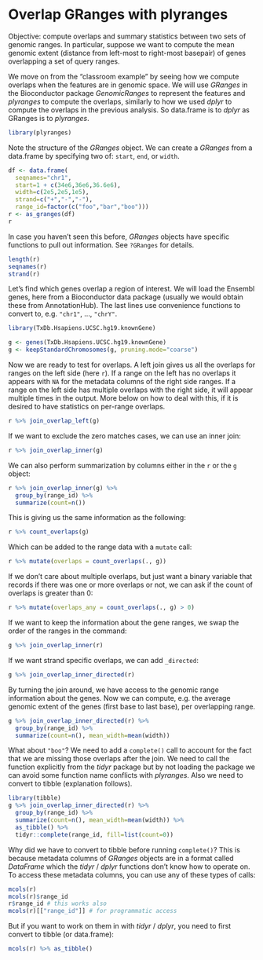 # Overlap GRanges with plyranges

Objective: compute overlaps and summary statistics between two sets of
genomic ranges. In particular, suppose we want to compute the mean
genomic extent (distance from left-most to right-most basepair) of 
genes overlapping a set of query ranges.

We move on from the "classroom example" by seeing how we compute
overlaps when the features are in genomic space. We will use *GRanges*
in the Bioconductor package *GenomicRanges* to represent the features
and *plyranges* to compute the overlaps, similarly to how we used
*dplyr* to compute the overlaps in the previous analysis. So
data.frame is to *dplyr* as GRanges is to *plyranges*.

```r
library(plyranges)
```

Note the structure of the *GRanges* object. We can create a *GRanges*
from a data.frame by specifying two of: `start`, `end`, or `width`.

```r
df <- data.frame(
  seqnames="chr1",
  start=1 + c(34e6,36e6,36.6e6),
  width=c(2e5,2e5,1e5),
  strand=c("+","-","-"),
  range_id=factor(c("foo","bar","boo")))
r <- as_granges(df)
r
```

In case you haven't seen this before, *GRanges* objects have specific
functions to pull out information. See `?GRanges` for details.

```r
length(r)
seqnames(r)
strand(r)
```

Let's find which genes overlap a region of interest. We will load the
Ensembl genes, here from a Bioconductor data package (usually we would
obtain these from AnnotationHub). The last lines use convenience
functions to convert to, e.g. `"chr1"`, ..., `"chrY"`.

```r
library(TxDb.Hsapiens.UCSC.hg19.knownGene)
```

```r
g <- genes(TxDb.Hsapiens.UCSC.hg19.knownGene)
g <- keepStandardChromosomes(g, pruning.mode="coarse")
```

Now we are ready to test for overlaps. A left join gives us all the
overlaps for ranges on the left side (here `r`). If a range on the
left has no overlaps it appears with `NA` for the metadata columns of
the right side ranges. If a range on the left side has multiple
overlaps with the right side, it will appear multiple times in the
output. More below on how to deal with this, if it is desired to have
statistics on per-range overlaps.

```r
r %>% join_overlap_left(g)
```

If we want to exclude the zero matches cases, we can use an inner
join:

```r
r %>% join_overlap_inner(g)
```

We can also perform summarization by columns either in the `r` or the
`g` object:

```r
r %>% join_overlap_inner(g) %>%
  group_by(range_id) %>%
  summarize(count=n())
```

This is giving us the same information as the following:

```r
r %>% count_overlaps(g)
```

Which can be added to the range data with a `mutate` call:

```r
r %>% mutate(overlaps = count_overlaps(., g))
```

If we don't care about multiple overlaps, but just want a binary 
variable that records if there was one or more overlaps or not,
we can ask if the count of overlaps is greater than 0:

```r
r %>% mutate(overlaps_any = count_overlaps(., g) > 0)
```

If we want to keep the information about the gene ranges, we swap the
order of the ranges in the command:

```r
g %>% join_overlap_inner(r)
```

If we want strand specific overlaps, we can add `_directed`:

```r
g %>% join_overlap_inner_directed(r)
```

By turning the join around, we have access to the genomic range 
information about the genes. Now we can compute, e.g. the average 
genomic extent of the genes (first base to last base), per overlapping
range.

```r
g %>% join_overlap_inner_directed(r) %>%
  group_by(range_id) %>%
  summarize(count=n(), mean_width=mean(width))
```

What about `"boo"`? We need to add a `complete()` call to account for
the fact that we are missing those overlaps after the join. We need to
call the function explicitly from the *tidyr* package but by not
loading the package we can avoid some function name conflicts with
*plyranges*. Also we need to convert to tibble (explanation
follows).

```r
library(tibble)
g %>% join_overlap_inner_directed(r) %>%
  group_by(range_id) %>%
  summarize(count=n(), mean_width=mean(width)) %>%
  as_tibble() %>%
  tidyr::complete(range_id, fill=list(count=0))
```

Why did we have to convert to tibble before running `complete()`?
This is because metadata columns of *GRanges* objects are in a format
called *DataFrame* which the *tidyr* / *dplyr* functions don't know
how to operate on. To access these metadata columns, you can use any
of these types of calls:

```r
mcols(r)
mcols(r)$range_id
r$range_id # this works also
mcols(r)[["range_id"]] # for programmatic access
```

But if you want to work on them in with *tidyr* / *dplyr*, you need to
first convert to tibble (or data.frame):

```r
mcols(r) %>% as_tibble()
```
